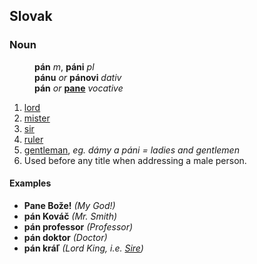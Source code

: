 ==Slovak==
===Noun===
:'''pán''' ''m'', '''páni''' ''pl''
:'''pánu''' ''or'' '''pánovi''' ''dativ''
:'''pán''' ''or'' '''[[pane]]''' ''vocative''
# [[lord]]
# [[mister]]
# [[sir]]
# [[ruler]]
# [[gentleman]], ''eg. dámy a páni = ladies and gentlemen''
# Used before any title when addressing a male person.
====Examples====
* '''Pane Bože!''' ''(My God!)''
* '''pán Kováč''' ''(Mr. Smith)''
* '''pán professor''' ''(Professor)''
* '''pán doktor''' ''(Doctor)''
* '''pán kráľ''' ''(Lord King, i.e. [[Sire]])''